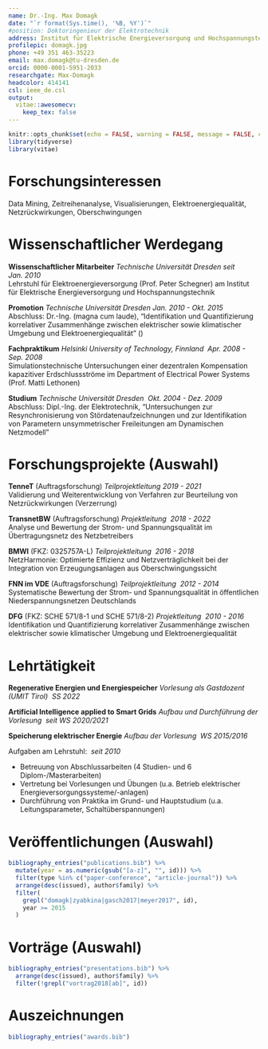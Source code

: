 ```yaml
---
name: Dr.-Ing. Max Domagk
date: "`r format(Sys.time(), '%B, %Y')`"
#position: Doktoringenieur der Elektrotechnik
address: Institut für Elektrische Energieversorgung und Hochspannungstechnik, Technische Universität Dresden
profilepic: domagk.jpg
phone: +49 351 463-35223
email: max.domagk@tu-dresden.de
orcid: 0000-0001-5951-2033
researchgate: Max-Domagk
headcolor: 414141
csl: ieee_de.csl
output:
  vitae::awesomecv:
    keep_tex: false
---
```


```r
knitr::opts_chunk$set(echo = FALSE, warning = FALSE, message = FALSE, cache = FALSE)
library(tidyverse)
library(vitae)
```

# Forschungsinteressen

Data Mining, Zeitreihenanalyse, Visualisierungen, Elektroenergiequalität, Netzrückwirkungen, Oberschwingungen

# Wissenschaftlicher Werdegang

**Wissenschaftlicher Mitarbeiter** _Technische Universität Dresden_ \hfill _seit Jan. 2010_\
Lehrstuhl für Elektroenergieversorgung (Prof. Peter Schegner) am Institut für Elektrische Energieversorgung und Hochspannungstechnik

**Promotion** _Technische Universität Dresden_ \hfill _Jan. 2010 - Okt. 2015_\
Abschluss: Dr.-Ing. (magna cum laude), "Identifikation und Quantifizierung korrelativer Zusammenhänge zwischen elektrischer sowie klimatischer Umgebung und Elektroenergiequalität" (\href{https://nbn-resolving.org/urn:nbn:de:bsz:14-qucosa-211866}{urn:nbn:de:bsz:14-qucosa-211866})

**Fachpraktikum** _Helsinki University of Technology, Finnland_ \hfill\ _Apr. 2008 - Sep. 2008_\
Simulationstechnische Untersuchungen einer dezentralen Kompensation kapazitiver Erdschlussströme im Department of Electrical Power Systems (Prof. Matti Lethonen)

**Studium** _Technische Universität Dresden_ \hfill\ _Okt. 2004 - Dez. 2009_\
Abschluss: Dipl.-Ing. der Elektrotechnik, "Untersuchungen zur Resynchronisierung von Stördatenaufzeichnungen und zur Identifikation von Parametern unsymmetrischer Freileitungen am Dynamischen Netzmodell"

# Forschungsprojekte (Auswahl)

**TenneT** (Auftragsforschung) _Teilprojektleitung_  \hfill _2019 - 2021_\
Validierung und Weiterentwicklung von Verfahren zur Beurteilung von Netzrückwirkungen (Verzerrung)

**TransnetBW** (Auftragsforschung) _Projektleitung_  \hfill\ _2018 - 2022_\
Analyse und Bewertung der Strom- und Spannungsqualität im Übertragungsnetz des Netzbetreibers

**BMWI** (FKZ: 0325757A-L) _Teilprojektleitung_ \hfill\ _2016 - 2018_\
NetzHarmonie: Optimierte Effizienz und Netzverträglichkeit bei der Integration von Erzeugungsanlagen aus Oberschwingungssicht

**FNN im VDE** (Auftragsforschung) _Teilprojektleitung_ \hfill\ _2012 - 2014_\
Systematische Bewertung der Strom- und Spannungsqualität in öffentlichen Niederspannungsnetzen Deutschlands

**DFG** (FKZ: SCHE 571/8-1 und SCHE 571/8-2) _Projektleitung_ \hfill\ _2010 - 2016_\
Identifikation und Quantifizierung korrelativer Zusammenhänge zwischen elektrischer sowie klimatischer Umgebung und Elektroenergiequalität

# Lehrtätigkeit

**Regenerative Energien und Energiespeicher** _Vorlesung als Gastdozent (UMIT Tirol)_ \hfill\ _SS 2022_

**Artificial Intelligence applied to Smart Grids** _Aufbau und Durchführung der Vorlesung_ \hfill\ _seit WS 2020/2021_

<!-- **Oberseminar Elektrische Energieversorgung** _Planung und Durchführung_ \hfill\ _WS 2020/2021_\ -->
<!-- Thema: Methoden der Bild-/Mustererkennung zur Klassifizierung von Zeitreihen der Elektroenergiequalität -->

**Speicherung elektrischer Energie** _Aufbau der Vorlesung_ \hfill\ _WS 2015/2016_

Aufgaben am Lehrstuhl: \hfill\ _seit 2010_

- Betreuung von Abschlussarbeiten (4 Studien- und 6 Diplom-/Masterarbeiten)
- Vertretung bei Vorlesungen und Übungen (u.a. Betrieb elektrischer Energieversorgungssysteme/-anlagen)
- Durchführung von Praktika im Grund- und Hauptstudium (u.a. Leitungsparameter, Schaltüberspannungen)

\newpage

# Veröffentlichungen (Auswahl)

```r
bibliography_entries("publications.bib") %>%
  mutate(year = as.numeric(gsub("[a-z]", "", id))) %>%
  filter(type %in% c("paper-conference", "article-journal")) %>%
  arrange(desc(issued), author$family) %>%
  filter(
    grepl("domagk|zyabkina|gasch2017|meyer2017", id),
    year >= 2015
  )
```

# Vorträge (Auswahl)

```r
bibliography_entries("presentations.bib") %>%
  arrange(desc(issued), author$family) %>%
  filter(!grepl("vortrag2018[ab]", id))
```

# Auszeichnungen

```r
bibliography_entries("awards.bib")
```
